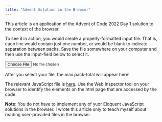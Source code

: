 ```yaml
---
title: "Advent Solution in the Browser"
---
```


This article is an application of the Advent of Code 2022 Day 1 solution to the context of the browser.

To see it in action, you would create a properly-formatted input file. That is, each line would contain just one number, or would be blank to indicate separation between packs.  Save the file somewhere on your computer and then use the input-field below to select it.


<input id="fileInput" type="file" name="file" />

<p id = "result">After you select your file, the max pack-total will appear here!<p>

The relevant JavaScript file is [here](/js/advent_in_action.js).  Use the Web Inspector tool on your browser to identify the elements on the html page that are accessed by the code.

**Note:**  You do not have to implement any of yuor Eloquent JavaScript solutions in the browser.  I wrote this article only to teach myself about reading user-provided files in the browser.

<script src="/js/advent_in_action.js"></script>